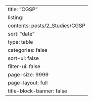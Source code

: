 ---
title: "CGSP"
listing:
  contents: posts/2_Studies/CGSP
  sort: "date"
  type: table
  categories: false
  sort-ui: false
  filter-ui: false
  page-size: 9999
page-layout: full
title-block-banner: false
---
